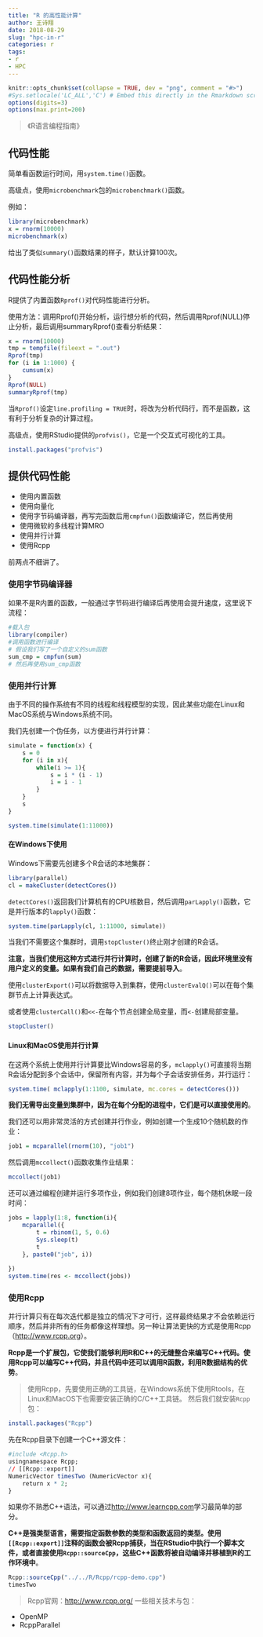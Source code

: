 ```yaml
---
title: "R 的高性能计算"
author: 王诗翔
date: 2018-08-29
slug: "hpc-in-r"
categories: r
tags:
- r
- HPC
---
```



```r
knitr::opts_chunk$set(collapse = TRUE, dev = "png", comment = "#>")
#Sys.setlocale('LC_ALL','C') # Embed this directly in the Rmarkdown script that contains the Chinese character comment
options(digits=3)
options(max.print=200)
```

> 《R语言编程指南》

## 代码性能

简单看函数运行时间，用`system.time()`函数。

高级点，使用`microbenchmark`包的`microbenchmark()`函数。

例如：

```r
library(microbenchmark)
x = rnorm(10000)
microbenchmark(x)
```

给出了类似`summary()`函数结果的样子，默认计算100次。

## 代码性能分析

R提供了内置函数`Rprof()`对代码性能进行分析。

使用方法：调用Rprof()开始分析，运行想分析的代码，然后调用Rprof(NULL)停止分析，最后调用summaryRprof()查看分析结果：

```r
x = rnorm(10000)
tmp = tempfile(fileext = ".out")
Rprof(tmp)
for (i in 1:1000) {
    cumsum(x)
}
Rprof(NULL)
summaryRprof(tmp)
```


当`Rprof()`设定`line.profiling = TRUE`时，将改为分析代码行，而不是函数，这有利于分析复杂的计算过程。

高级点，使用RStudio提供的`profvis()`，它是一个交互式可视化的工具。

```r
install.packages("profvis")
```

## 提供代码性能

* 使用内置函数
* 使用向量化
* 使用字节码编译器，再写完函数后用`cmpfun()`函数编译它，然后再使用
* 使用微软的多线程计算MRO
* 使用并行计算
* 使用Rcpp


前两点不细讲了。

### 使用字节码编译器

如果不是R内置的函数，一般通过字节码进行编译后再使用会提升速度，这里说下流程：

```r
#载入包
library(compiler)
#调用函数进行编译
# 假设我们写了一个自定义的sum函数
sum_cmp = cmpfun(sum)
# 然后再使用sum_cmp函数
```

### 使用并行计算

由于不同的操作系统有不同的线程和线程模型的实现，因此某些功能在Linux和MacOS系统与Windows系统不同。

我们先创建一个伪任务，以方便进行并行计算：

```r
simulate = function(x) {
    s = 0
    for (i in x){
        while(i >= 1){
            s = i * (i - 1)
            i = i - 1
        }
    }
    s
}
```

```r
system.time(simulate(1:11000))
```


#### 在Windows下使用

Windows下需要先创建多个R会话的本地集群：

```r
library(parallel)
cl = makeCluster(detectCores())
```

`detectCores()`返回我们计算机有的CPU核数目，然后调用`parLapply()`函数，它是并行版本的`lapply()`函数：

```r
system.time(parLapply(cl, 1:11000, simulate))
```

当我们不需要这个集群时，调用`stopCluster()`终止刚才创建的R会话。

**注意，当我们使用这种方式进行并行计算时，创建了新的R会话，因此环境里没有用户定义的变量。如果有我们自己的数据，需要提前导入**。

使用`clusterExport()`可以将数据导入到集群，使用`clusterEvalQ()`可以在每个集群节点上计算表达式。

或者使用`clusterCall()`和`<<-`在每个节点创建全局变量，而`<-`创建局部变量。

```r
stopCluster()
```


#### Linux和MacOS使用并行计算

在这两个系统上使用并行计算要比Windows容易的多，`mclapply()`可直接将当期R会话分配到多个会话中，保留所有内容，并为每个子会话安排任务，并行运行：

```r
system.time( mclapply(1:1100, simulate, mc.cores = detectCores()))
```

**我们无需导出变量到集群中，因为在每个分配的进程中，它们是可以直接使用的**。

我们还可以用非常灵活的方式创建并行作业，例如创建一个生成10个随机数的作业：

```r
job1 = mcparallel(rnorm(10), "job1")
```

然后调用`mccollect()`函数收集作业结果：

```r
mccollect(job1)
```


还可以通过编程创建并运行多项作业，例如我们创建8项作业，每个随机休眠一段时间：

```r
jobs = lapply(1:8, function(i){
    mcparallel({
        t = rbinom(1, 5, 0.6)
        Sys.sleep(t)
        t
    }, paste0("job", i))
    
})
system.time(res <- mccollect(jobs))
```

### 使用Rcpp

并行计算只有在每次迭代都是独立的情况下才可行，这样最终结果才不会依赖运行顺序，然后并非所有的任务都像这样理想。另一种让算法更快的方式是使用Rcpp（<http://www.rcpp.org>）。

**Rcpp是一个扩展包，它使我们能够利用R和C++的无缝整合来编写C++代码。使用Rcpp可以编写C++代码，并且代码中还可以调用R函数，利用R数据结构的优势**。

> 使用Rcpp，先要使用正确的工具链，在Windows系统下使用Rtools，在Linux和MacOS下也需要安装正确的C/C++工具链。
然后我们就安装`Rcpp`包：

```r
install.packages("Rcpp")
```

先在Rcpp目录下创建一个C++源文件：

```r
#include <Rcpp.h>
usingnamespace Rcpp;
// [[Rcpp::export]]
NumericVector timesTwo (NumericVector x){
    return x * 2;
}
```


如果你不熟悉C++语法，可以通过<http://www.learncpp.com>学习最简单的部分。

**C++是强类型语言，需要指定函数参数的类型和函数返回的类型。使用`[[Rcpp::export]]`注释的函数会被Rcpp捕获，当在RStudio中执行一个脚本文件，或者直接使用`Rcpp::sourceCpp`，这些C++函数将被自动编译并移植到R的工作环境中**。

```r
Rcpp::sourceCpp("../../R/Rcpp/rcpp-demo.cpp")
timesTwo
```

> Rcpp官网：<http://www.rcpp.org/>
一些相关技术与包：

* OpenMP
* RcppParallel
